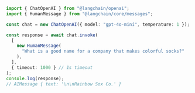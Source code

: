 ```typescript
import { ChatOpenAI } from "@langchain/openai";
import { HumanMessage } from "@langchain/core/messages";

const chat = new ChatOpenAI({ model: "gpt-4o-mini", temperature: 1 });

const response = await chat.invoke(
  [
    new HumanMessage(
      "What is a good name for a company that makes colorful socks?"
    ),
  ],
  { timeout: 1000 } // 1s timeout
);
console.log(response);
// AIMessage { text: '\n\nRainbow Sox Co.' }
```
